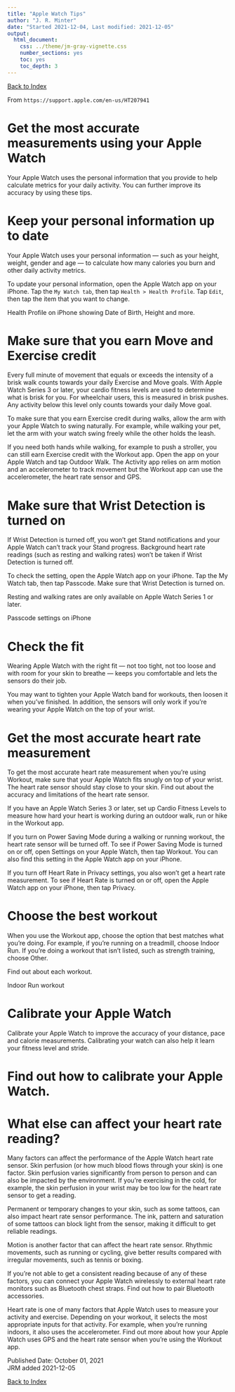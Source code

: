 ```yaml
---
title: "Apple Watch Tips"
author: "J. R. Minter"
date: "Started 2021-12-04, Last modified: 2021-12-05"
output:
  html_document:
    css: ../theme/jm-gray-vignette.css
    number_sections: yes
    toc: yes
    toc_depth: 3
---
```

[Back to Index](../README.html)

From `https://support.apple.com/en-us/HT207941`

# Get the most accurate measurements using your Apple Watch

Your Apple Watch uses the personal information that you provide to help
calculate metrics for your daily activity. You can further improve its
accuracy by using these tips.

# Keep your personal information up to date

Your Apple Watch uses your personal information — such as your height, weight,
gender and age — to calculate how many calories you burn and other daily
activity metrics. 

To update your personal information, open the Apple Watch app on your iPhone.
Tap the `My Watch tab`, then tap `Health > Health Profile`.
Tap `Edit`, then tap the item that you want to change.

Health Profile on iPhone showing Date of Birth, Height and more.

# Make sure that you earn Move and Exercise credit

Every full minute of movement that equals or exceeds the intensity of a brisk
walk counts towards your daily Exercise and Move goals. With Apple Watch Series
3 or later, your cardio fitness levels are used to determine what is brisk for
you. For wheelchair users, this is measured in brisk pushes. Any activity below
this level only counts towards your daily Move goal.

To make sure that you earn Exercise credit during walks, allow the arm with your
Apple Watch to swing naturally. For example, while walking your pet, let the arm
with your watch swing freely while the other holds the leash.

If you need both hands while walking, for example to push a stroller, you can
still earn Exercise credit with the Workout app. Open the app on your Apple
Watch and tap Outdoor Walk. The Activity app relies on arm motion and an
accelerometer to track movement but the Workout app can use the accelerometer,
the heart rate sensor and GPS.


# Make sure that Wrist Detection is turned on

If Wrist Detection is turned off, you won’t get Stand notifications and your
Apple Watch can’t track your Stand progress. Background heart rate readings
(such as resting and walking rates) won’t be taken if Wrist Detection is turned
off. 

To check the setting, open the Apple Watch app on your iPhone. Tap the My Watch
tab, then tap Passcode. Make sure that Wrist Detection is turned on.

Resting and walking rates are only available on Apple Watch Series 1 or later.

Passcode settings on iPhone

# Check the fit

Wearing Apple Watch with the right fit — not too tight, not too loose and with
room for your skin to breathe — keeps you comfortable and lets the sensors do
their job.  

You may want to tighten your Apple Watch band for workouts, then loosen it when
you’ve finished. In addition, the sensors will only work if you’re wearing your
Apple Watch on the top of your wrist.

 

# Get the most accurate heart rate measurement

To get the most accurate heart rate measurement when you’re using Workout, make
sure that your Apple Watch fits snugly on top of your wrist. The heart rate sensor
should stay close to your skin. Find out about the accuracy and limitations of
the heart rate sensor.

If you have an Apple Watch Series 3 or later, set up Cardio Fitness Levels to
measure how hard your heart is working during an outdoor walk, run or hike in
the Workout app.

If you turn on Power Saving Mode during a walking or running workout, the heart
rate sensor will be turned off. To see if Power Saving Mode is turned on or off,
open Settings on your Apple Watch, then tap Workout. You can also find this
setting in the Apple Watch app on your iPhone. 

If you turn off Heart Rate in Privacy settings, you also won’t get a heart rate
measurement. To see if Heart Rate is turned on or off, open the Apple Watch app
on your iPhone, then tap Privacy.  


# Choose the best workout

When you use the Workout app, choose the option that best matches what you’re
doing. For example, if you’re running on a treadmill, choose Indoor Run. If
you’re doing a workout that isn’t listed, such as strength training, choose
Other.

Find out about each workout.

Indoor Run workout

# Calibrate your Apple Watch

Calibrate your Apple Watch to improve the accuracy of your distance, pace and
calorie measurements. Calibrating your watch can also help it learn your
fitness level and stride.

# Find out how to calibrate your Apple Watch. 

 

# What else can affect your heart rate reading?

Many factors can affect the performance of the Apple Watch heart rate sensor.
Skin perfusion (or how much blood flows through your skin) is one factor.
Skin perfusion varies significantly from person to person and can also be
impacted by the environment. If you’re exercising in the cold, for example,
the skin perfusion in your wrist may be too low for the heart rate sensor to
get a reading.

Permanent or temporary changes to your skin, such as some tattoos, can also
impact heart rate sensor performance. The ink, pattern and saturation of some
tattoos can block light from the sensor, making it difficult to get reliable
readings.

Motion is another factor that can affect the heart rate sensor. Rhythmic
movements, such as running or cycling, give better results compared with
irregular movements, such as tennis or boxing.

If you’re not able to get a consistent reading because of any of these factors,
you can connect your Apple Watch wirelessly to external heart rate monitors
such as Bluetooth chest straps. Find out how to pair Bluetooth accessories.

Heart rate is one of many factors that Apple Watch uses to measure your activity
and exercise. Depending on your workout, it selects the most appropriate inputs
for that activity. For example, when you’re running indoors, it also uses the
accelerometer. Find out more about how your Apple Watch uses GPS and the heart
rate sensor when you’re using the Workout app. 

Published Date: October 01, 2021    
JRM added  2021-12-05



[Back to Index](../README.html)

